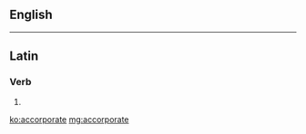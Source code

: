 ==English==
{{only-in|[[Appendix:English dictionary-only terms]]}}

----

==Latin==

===Verb===
{{la-verb-form|accorporāte}}

# {{conjugation of|accorporo|accorporō|2|p|pres|act|imp|lang=la}}

[[ko:accorporate]]
[[mg:accorporate]]
